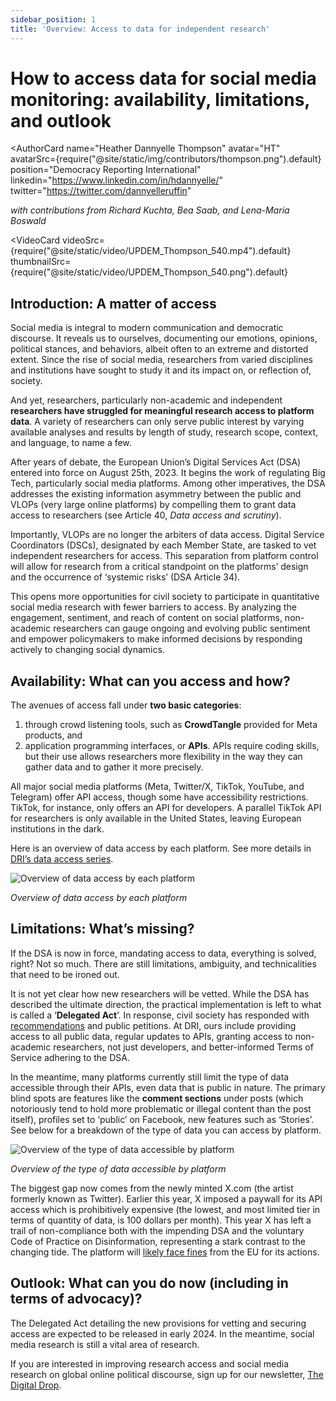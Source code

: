 ```yaml
---
sidebar_position: 1
title: 'Overview: Access to data for independent research'
---
```


# How to access data for social media monitoring: availability, limitations, and outlook


<LevelChip level="Beginner"></LevelChip>

<AuthorCard
  name="Heather Dannyelle Thompson"
  avatar="HT"
  avatarSrc={require("@site/static/img/contributors/thompson.png").default}
  position="Democracy Reporting International"
  linkedin="https://www.linkedin.com/in/hdannyelle/"
  twitter="https://twitter.com/dannyelleruffin"
></AuthorCard>

_with contributions from Richard Kuchta, Bea Saab, and Lena-Maria Boswald_

<VideoCard
  videoSrc={require("@site/static/video/UPDEM_Thompson_540.mp4").default}
  thumbnailSrc={require("@site/static/video/UPDEM_Thompson_540.png").default}
></VideoCard>

## Introduction: A matter of access

Social media is integral to modern communication and democratic discourse. It reveals us to ourselves, documenting our emotions, opinions, political stances, and behaviors, albeit often to an extreme and distorted extent. Since the rise of social media, researchers from varied disciplines and institutions have sought to study it and its impact on, or reflection of, society.

And yet, researchers, particularly non-academic and independent **researchers have struggled for meaningful research access to platform data**. A variety of researchers can only serve public interest by varying available analyses and results by length of study, research scope, context, and language, to name a few.

After years of debate, the European Union’s Digital Services Act (DSA) entered into force on August 25th, 2023. It begins the work of regulating Big Tech, particularly social media platforms. Among other imperatives, the DSA addresses the existing information asymmetry between the public and VLOPs (very large online platforms) by compelling them to grant data access to researchers (see Article 40, _Data access and scrutiny_).

Importantly, VLOPs are no longer the arbiters of data access. Digital Service Coordinators (DSCs), designated by each Member State, are tasked to vet independent researchers for access. This separation from platform control will allow for research from a critical standpoint on the platforms’ design and the occurrence of ‘systemic risks’ (DSA Article 34).

This opens more opportunities for civil society to participate in quantitative social media research with fewer barriers to access. By analyzing the engagement, sentiment, and reach of content on social platforms, non-academic researchers can gauge ongoing and evolving public sentiment and empower policymakers to make informed decisions by responding actively to changing social dynamics.

## Availability: What can you access and how?

The avenues of access fall under **two basic categories**:

1. through crowd listening tools, such as **CrowdTangle** provided for Meta products, and
2. application programming interfaces, or **APIs**. APIs require coding skills, but their use allows researchers more flexibility in the way they can gather data and to gather it more precisely.

All major social media platforms (Meta, Twitter/X, TikTok, YouTube, and Telegram) offer API access, though some have accessibility restrictions. TikTok, for instance, only offers an API for developers. A parallel TikTok API for researchers is only available in the United States, leaving European institutions in the dark.

Here is an overview of data access by each platform. See more details in [DRI’s data access series](https://democracy-reporting.org/en/office/global/publications/the-data-access-problem-limitations-on-access-to-public-data-on-very-large-online-platforms).

![Overview of data access by each platform](../../static/img/context/access/overview-access.png)

_Overview of data access by each platform_

## Limitations: What’s missing?

If the DSA is now in force, mandating access to data, everything is solved, right? Not so much. There are still limitations, ambiguity, and technicalities that need to be ironed out.

It is not yet clear how new researchers will be vetted. While the DSA has described the ultimate direction, the practical implementation is left to what is called a ‘**Delegated Act**’. In response, civil society has responded with [recommendations](https://edmo.eu/2022/05/31/edmo-releases-report-on-researcher-access-to-platform-data/) and public petitions. At DRI, ours include providing access to all public data, regular updates to APIs, granting access to non-academic researchers, not just developers, and better-informed Terms of Service adhering to the DSA.

In the meantime, many platforms currently still limit the type of data accessible through their APIs, even data that is public in nature. The primary blind spots are features like the **comment sections** under posts (which notoriously tend to hold more problematic or illegal content than the post itself), profiles set to ‘public’ on Facebook, new features such as ‘Stories’. See below for a breakdown of the type of data you can access by platform.

![Overview of the type of data accessible by platform](../../static/img/context/access/overview-data.png)

_Overview of the type of data accessible by platform_

The biggest gap now comes from the newly minted X.com (the artist formerly known as Twitter). Earlier this year, X imposed a paywall for its API access which is prohibitively expensive (the lowest, and most limited tier in terms of quantity of data, is 100 dollars per month). This year X has left a trail of non-compliance both with the impending DSA and the voluntary Code of Practice on Disinformation, representing a stark contrast to the changing tide. The platform will [likely face fines](https://www.politico.eu/article/dsa-x-twitter-facebook-meta-snapchat-tiktok-google-instagram-content-law/#:~:text=After%20years%20of%20light%2Dtouch,crack%20down%20on%20toxic%20content.) from the EU for its actions.

## Outlook: What can you do now (including in terms of advocacy)?

The Delegated Act detailing the new provisions for vetting and securing access are expected to be released in early 2024. In the meantime, social media research is still a vital area of research.

If you are interested in improving research access and social media research on global online political discourse, sign up for our newsletter, [The Digital Drop](https://democracy-reporting.us6.list-manage.com/track/click?u=b9f5be04a5b86d197473b4951&id=f80bae5e6f&e=fd20ddcc9d).
